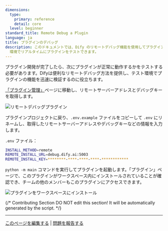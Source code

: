 ```yaml
---
dimensions:
  type:
    primary: reference
    detail: core
  level: beginner
standard_title: Remote Debug a Plugin
language: ja
title: プラグインのデバッグ
description: このドキュメントでは、Dify のリモートデバッグ機能を使用してプラグインをテストする方法を紹介します。デバッグ情報の取得、環境変数ファイルの設定、プラグインのリモートデバッグの開始、およびプラグインインストール状況の確認といった一連のプロセスを詳しく説明します。これにより、開発者はローカルで開発しながら、Dify
  環境でリアルタイムにプラグインをテストできます。
---
```


プラグイン開発が完了したら、次にプラグインが正常に動作するかをテストする必要があります。Difyは便利なリモートデバッグ方法を提供し、テスト環境でプラグインの機能を迅速に検証するのに役立ちます。

[「プラグイン管理」](https://cloud.dify.ai/plugins)ページに移動し、リモートサーバーアドレスとデバッグキーを取得します。

![リモートデバッグプラグイン](https://assets-docs.dify.ai/2024/12/053415ef127f1f4d6dd85dd3ae79626a.png)

プラグインプロジェクトに戻り、`.env.example` ファイルをコピーして `.env` にリネームし、取得したリモートサーバーアドレスやデバッグキーなどの情報を入力します。

`.env` ファイル：

```bash
INSTALL_METHOD=remote
REMOTE_INSTALL_URL=debug.dify.ai:5003
REMOTE_INSTALL_KEY=********-****-****-****-************
```

`python -m main` コマンドを実行してプラグインを起動します。「プラグイン」ページで、このプラグインがワークスペース内にインストールされていることが確認でき、チームの他のメンバーもこのプラグインにアクセスできます。

![プラグインをワークスペースにインストール](https://assets-docs.dify.ai/2024/12/ec26e5afc57bbfeb807719638f603807.png)

{/*
Contributing Section
DO NOT edit this section!
It will be automatically generated by the script.
*/}

---

[このページを編集する](https://github.com/langgenius/dify-docs/edit/main/plugin-dev-ja/0411-remote-debug-a-plugin.mdx) | [問題を報告する](https://github.com/langgenius/dify-docs/issues/new?template=docs.yml)


